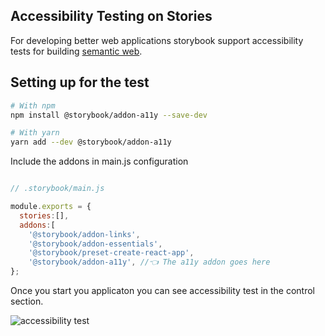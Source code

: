 
<Meta title="Documentation/Testing/Accessibility" />

## Accessibility Testing on Stories

For developing better web applications storybook support accessibility tests for building [semantic web](https://www.w3.org/standards/semanticweb/).


## Setting up for the test

```bash
# With npm
npm install @storybook/addon-a11y --save-dev

# With yarn
yarn add --dev @storybook/addon-a11y

```

Include the addons in main.js configuration

```javascript

// .storybook/main.js

module.exports = {
  stories:[],
  addons:[
    '@storybook/addon-links',
    '@storybook/addon-essentials',
    '@storybook/preset-create-react-app',
    '@storybook/addon-a11y', //👈 The a11y addon goes here
};

```

Once you start you applicaton you can see accessibility test in the control section.

<img src={Demo1} alt='accessibility test'/>